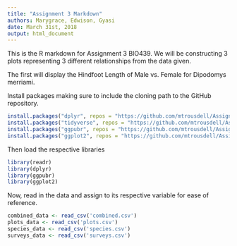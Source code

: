 ```yaml
---
title: "Assignment 3 Markdown"
authors: Marygrace, Edwison, Gyasi
date: March 31st, 2018
output: html_document
---
```


This is the R markdown for Assignment 3 BIO439.
We will be constructing 3 plots representing 3 different relationships from the data given.



The first will display the Hindfoot Length of Male vs. Female for Dipodomys merriami.



Install packages making sure to include the cloning path to the GitHub repository.
```r
install.packages("dplyr", repos = "https://github.com/mtrousdell/Assignment3_BIO439.git")
install.packages("tidyverse", repos = "https://github.com/mtrousdell/Assignment3_BIO439.git")
install.packages("ggpubr", repos = "https://github.com/mtrousdell/Assignment3_BIO439.git")
install.packages("ggplot2", repos = "https://github.com/mtrousdell/Assignment3_BIO439.git")
```




Then load the respective libraries
```r
library(readr)
library(dplyr)
library(ggpubr)
library(ggplot2)
```




Now, read in the data and assign to its respective variable for ease of reference.
```r
combined_data <- read_csv('combined.csv')
plots_data <- read_csv('plots.csv')
species_data <- read_csv('species.csv')
surveys_data <- read_csv('surveys.csv')
```

















